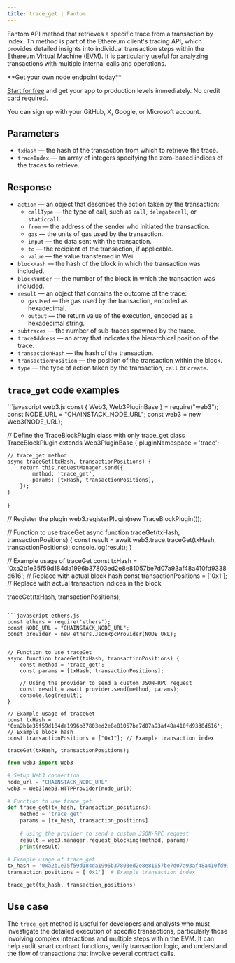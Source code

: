 ---
title: trace_get | Fantom
---

Fantom API method that retrieves a specific trace from a transaction by index. Th method is part of the Ethereum client's tracing API, which provides detailed insights into individual transaction steps within the Ethereum Virtual Machine (EVM). It is particularly useful for analyzing transactions with multiple internal calls and operations.

<Check>
**Get your own node endpoint today**

[Start for free](https://console.chainstack.com/) and get your app to production levels immediately. No credit card required.

You can sign up with your GitHub, X, Google, or Microsoft account.
</Check>


## Parameters

* `txHash` — the hash of the transaction from which to retrieve the trace.
* `traceIndex` — an array of integers specifying the zero-based indices of the traces to retrieve.

## Response

* `action` — an object that describes the action taken by the transaction:
  + `callType` — the type of call, such as `call`, `delegatecall`, or `staticcall`.
  + `from` — the address of the sender who initiated the transaction.
  + `gas` — the units of gas used by the transaction.
  + `input` — the data sent with the transaction.
  + `to` — the recipient of the transaction, if applicable.
  + `value` — the value transferred in Wei.
* `blockHash` — the hash of the block in which the transaction was included.
* `blockNumber` — the number of the block in which the transaction was included.
* `result` — an object that contains the outcome of the trace:
  + `gasUsed` — the gas used by the transaction, encoded as hexadecimal.
  + `output` — the return value of the execution, encoded as a hexadecimal string.
* `subtraces` — the number of sub-traces spawned by the trace.
* `traceAddress` — an array that indicates the hierarchical position of the trace.
* `transactionHash` — the hash of the transaction.
* `transactionPosition` — the position of the transaction within the block.
* `type` — the type of action taken by the transaction, `call` or `create`.

## `trace_get` code examples

<CodeGroup>
```javascript web3.js
const { Web3, Web3PluginBase } = require("web3");
const NODE_URL = "CHAINSTACK_NODE_URL";
const web3 = new Web3(NODE_URL);

// Define the TraceBlockPlugin class with only trace_get
class TraceBlockPlugin extends Web3PluginBase {
    pluginNamespace = 'trace';

    // trace_get method
    async traceGet(txHash, transactionPositions) {
        return this.requestManager.send({
            method: 'trace_get',
            params: [txHash, transactionPositions],
        });
    }
}

// Register the plugin
web3.registerPlugin(new TraceBlockPlugin());

// Function to use traceGet
async function traceGet(txHash, transactionPositions) {
    const result = await web3.trace.traceGet(txHash, transactionPositions);
    console.log(result);
}

// Example usage of traceGet
const txHash = '0xa2b1e35f59d184da1996b37803ed2e8e81057be7d07a93af48a410fd9338d616'; // Replace with actual block hash
const transactionPositions = ['0x1']; // Replace with actual transaction indices in the block

traceGet(txHash, transactionPositions);
```

```javascript ethers.js
const ethers = require('ethers');
const NODE_URL = "CHAINSTACK_NODE_URL";
const provider = new ethers.JsonRpcProvider(NODE_URL);


// Function to use traceGet
async function traceGet(txHash, transactionPositions) {
    const method = 'trace_get';
    const params = [txHash, transactionPositions];

    // Using the provider to send a custom JSON-RPC request
    const result = await provider.send(method, params);
    console.log(result);
}

// Example usage of traceGet
const txHash = '0xa2b1e35f59d184da1996b37803ed2e8e81057be7d07a93af48a410fd9338d616'; // Example block hash
const transactionPositions = ["0x1"]; // Example transaction index

traceGet(txHash, transactionPositions);
```

```python web3.py
from web3 import Web3

# Setup Web3 connection
node_url = "CHAINSTACK_NODE_URL"
web3 = Web3(Web3.HTTPProvider(node_url))

# Function to use trace_get
def trace_get(tx_hash, transaction_positions):
    method = 'trace_get'
    params = [tx_hash, transaction_positions]
    
    # Using the provider to send a custom JSON-RPC request
    result = web3.manager.request_blocking(method, params)
    print(result)

# Example usage of trace_get
tx_hash = '0xa2b1e35f59d184da1996b37803ed2e8e81057be7d07a93af48a410fd9338d616'  # Example block hash
transaction_positions = ['0x1']  # Example transaction index

trace_get(tx_hash, transaction_positions)
```
</CodeGroup>


## Use case

The `trace_get` method is useful for developers and analysts who must investigate the detailed execution of specific transactions, particularly those involving complex interactions and multiple steps within the EVM. It can help audit smart contract functions, verify transaction logic, and understand the flow of transactions that involve several contract calls.
